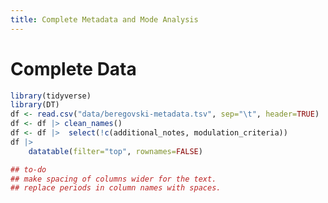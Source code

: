 ```yaml
---
title: Complete Metadata and Mode Analysis
---
```


# Complete Data
```r
library(tidyverse)
library(DT)
df <- read.csv("data/beregovski-metadata.tsv", sep="\t", header=TRUE)
df <- df |> clean_names()
df <- df |>  select(!c(additional_notes, modulation_criteria))
df |>          
    datatable(filter="top", rownames=FALSE)

## to-do
## make spacing of columns wider for the text.
## replace periods in column names with spaces.

```


